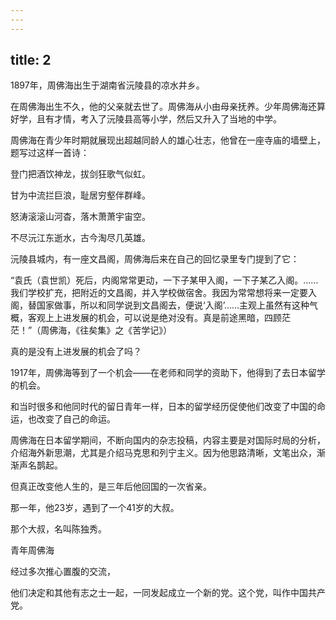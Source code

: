 ```yaml
---
---
---
```

title: 2
---



1897年，周佛海出生于湖南省沅陵县的凉水井乡。

在周佛海出生不久，他的父亲就去世了。周佛海从小由母亲抚养。少年周佛海还算好学，且有才情，考入了沅陵县高等小学，然后又升入了当地的中学。

周佛海在青少年时期就展现出超越同龄人的雄心壮志，他曾在一座寺庙的墙壁上，题写过这样一首诗：

登门把酒饮神龙，拔剑狂歌气似虹。

甘为中流拦巨浪，耻居穷壑伴群峰。

怒涛滚滚山河杳，落木萧萧宇宙空。

不尽沅江东逝水，古今淘尽几英雄。

沅陵县城内，有一座文昌阁，周佛海后来在自己的回忆录里专门提到了它：

“袁氏（袁世凯）死后，内阁常常更动，一下子某甲入阁，一下子某乙入阁。……我们学校扩充，把附近的文昌阁，并入学校做宿舍。我因为常常想将来一定要入阁，替国家做事，所以和同学说到文昌阁去，便说‘入阁’……主观上虽然有这种气概，客观上上进发展的机会，可以说是绝对没有。真是前途黑暗，四顾茫茫！”（周佛海，《往矣集》之《苦学记》）

真的是没有上进发展的机会了吗？

1917年，周佛海等到了一个机会——在老师和同学的资助下，他得到了去日本留学的机会。

和当时很多和他同时代的留日青年一样，日本的留学经历促使他们改变了中国的命运，也改变了自己的命运。

周佛海在日本留学期间，不断向国内的杂志投稿，内容主要是对国际时局的分析，介绍海外新思潮，尤其是介绍马克思和列宁主义。因为他思路清晰，文笔出众，渐渐声名鹊起。

但真正改变他人生的，是三年后他回国的一次省亲。

那一年，他23岁，遇到了一个41岁的大叔。

那个大叔，名叫陈独秀。

青年周佛海



经过多次推心置腹的交流，

他们决定和其他有志之士一起，一同发起成立一个新的党。这个党，叫作中国共产党。